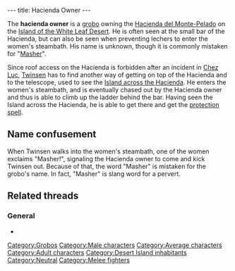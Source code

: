 ---
title: Hacienda Owner
---

{{Character|
Name=Hacienda owner|
Image=Hacienda_owner.jpg|
Race=[[Grobo]]|
Gender=Male|
Size=Medium|
Age=Adult}}

The '''hacienda owner''' is a [[grobo]] owning the [[Hacienda del Monte-Pelado]] on the [[Island of the White Leaf Desert]]. He is often seen at the small bar of the Hacienda, but can also be seen when preventing lechers to enter the women's steambath. His name is unknown, though it is commonly mistaken for "[[#Name confusement|Masher]]".

Since roof access on the Hacienda is forbidden after an incident in [[Chez Luc]], [[Twinsen]] has to find another way of getting on top of the Hacienda and to the telescope, used to see the [[Island across the Hacienda]]. He enters the women's steambath, and is eventually chased out by the Hacienda owner and thus is able to climb up the ladder behind the bar. Having seen the Island across the Hacienda, he is able to get there and get the [[protection spell]].

==Name confusement==
When Twinsen walks into the women's steambath, one of the women exclaims "Masher!", signaling the Hacienda owner to come and kick Twinsen out. Because of that, the word "Masher" is mistaken for the grobo's name. In fact, "Masher" is slang word for a pervert.

==Related threads==
===General===
* {{thread|id=6203|title=another thing...}}

[[Category:Grobos]]
[[Category:Male characters]]
[[Category:Average characters]]
[[Category:Adult characters]]
[[Category:Desert Island inhabitants]]
[[Category:Neutral]]
[[Category:Melee fighters]]